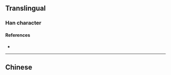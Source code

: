 {{character info/new}}
==Translingual==

===Han character===
{{Han char|rn=30|rad=口|as=08|sn=11|four=|canj=RNLM|ids=⿰口阻}}

====References====
* {{Han ref|kx=0196.261|hdz=10634.181|uh=5528|ud=21800}}

----

==Chinese==
{{zh-see|咗|v}}